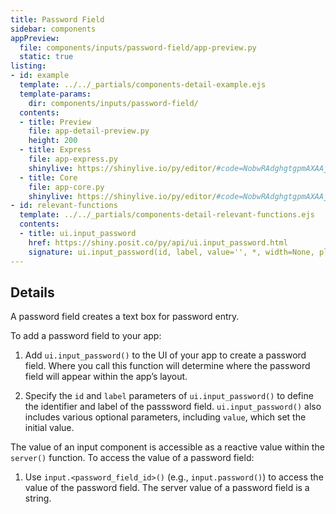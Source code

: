 ```yaml
---
title: Password Field
sidebar: components
appPreview:
  file: components/inputs/password-field/app-preview.py
  static: true
listing:
- id: example
  template: ../../_partials/components-detail-example.ejs
  template-params:
    dir: components/inputs/password-field/
  contents:
  - title: Preview
    file: app-detail-preview.py
    height: 200
  - title: Express
    file: app-express.py
    shinylive: https://shinylive.io/py/editor/#code=NobwRAdghgtgpmAXAAjFADugdOgnmAGlQGMB7CAFzkqVQDMAnUmZAZwAsBLCXLOAD3QM4rVsk4x0pBhXER0AVwpFhEACZwGRBZwA6EfTqzdFFAProoogO7S1ACl1hLNu06JOAClda2Ga92QnGFwXXzsARicASmRkAGJkAB4k-TSIAAFVDQYsKn4KfQ06ZAA3KAAbBTh7aMR9OLjhCgUGCDlTHB8-B2j9QlQKUIQUMHyKMABfAF0gA
  - title: Core
    file: app-core.py
    shinylive: https://shinylive.io/py/editor/#code=NobwRAdghgtgpmAXAAjFADugdOgnmAGlQGMB7CAFzkqVQDMAnUmZAZwAsBLCXZTmdKQYVkAQUxEG1ACZwGRAK6cAOhFUZ0AfSXIAvMiU4oAczia6AGyXSAFKuQODnLN3QKKm9FFasA7kNtlMC8ffwZpIKIggAVvPwDI5CCYXBD48IBGIIBKImQAYmQAHiL7R0NSdzcPKgAPDwA3OQAjKAp+OzAGqCs4HIJVbNVhiFk6NjkmhhtXdyJKimqiVjgfTnJsxDKHAAEpUbksOopt5DHkbt6bTdPHZCkKBQYIPghqo1CA65H1TD0xTA2DTaTjLSZyIYQQioCipBAoMDHMAAXwAukA
- id: relevant-functions
  template: ../../_partials/components-detail-relevant-functions.ejs
  contents:
  - title: ui.input_password
    href: https://shiny.posit.co/py/api/ui.input_password.html
    signature: ui.input_password(id, label, value='', *, width=None, placeholder=None)
---
```


:::{#example}
:::

:::{#relevant-functions}
:::

## Details

A password field creates a text box for password entry.

To add a password field to your app:

  1. Add `ui.input_password()` to the UI of your app to create a password field. Where you call this function will determine where the password field will appear within the app's layout.

  2. Specify the `id` and `label` parameters of `ui.input_password()` to define the identifier and label of the passsword field. `ui.input_password()` also includes various optional parameters, including `value`, which set the initial value.

The value of an input component is accessible as a reactive value within the `server()` function. To access the value of a password field:

  1. Use `input.<password_field_id>()` (e.g., `input.password()`) to access the value of the password field. The server value of a password field is a string.
